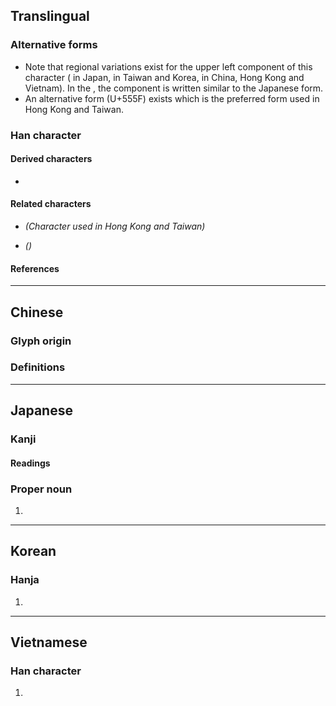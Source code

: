 {{also|启|啟}}
{{character info}}
{{character info|0x2F843}}
==Translingual==
{{CJKV-forms|啟|启|啓|啓}}

===Alternative forms===
* Note that regional variations exist for the upper left component of this character ({{l|mul|戸}} in Japan, {{l|mul|戶}} in Taiwan and Korea, {{l|mul|户}} in <span class="explain" title="When used as traditional character">China</span>, Hong Kong and Vietnam). In the {{w|Kangxi dictionary}}, the component is written {{l|mul|戸}} similar to the Japanese form.
* An alternative form {{l|mul|啟}} (U+555F) exists which is the preferred form used in Hong Kong and Taiwan.

===Han character===
{{Han char|rn=30|rad=口|as=08|sn=11|four=|canj=HKR,IKR,XHKR|ids=⿱⿰戸攵口(J),⿱⿰戶攵口(TK),⿱⿰户攵口(GHV,U+2F843)}}
{{Han ref|uh=2F843}}

====Derived characters====
* {{l|mul|[[𢴖]], [[㬖]], [[𭿚]], [[𦄊]]}}

====Related characters====
* {{l|mul|[[啟]]}} ''(Character used in Hong Kong and Taiwan)''
* {{l|mul|[[启]]}} ''({{w|Simplified Chinese}})''

====References====
{{Han ref|kx=0195.170|dkj=03820|dj=0416.160|hdz=10646.120|uh=5553}}
{{Han ref|uh=2F843}}

----

==Chinese==

===Glyph origin===
{{Han etym}}

===Definitions===
{{zh-forms|t=啟|t2=啓|s=启}}
{{zh-see|啟|vt}}

----

==Japanese==

===Kanji===
{{ja-kanji|grade=c|rs=口08}}

====Readings====
{{ja-readings
|goon=け
|kanon=けい
|kun=ひら-く, もう-す
}}

===Proper noun===
{{ja-pos|proper|けい}}

# {{given name|ja|male|sort=けい}}

----

==Korean==

===Hanja===
{{ko-hanja|hangeul=계|rv=gye|mr=kye}}

# {{rfdef|ko|sort=口08}}

----

==Vietnamese==

===Han character===
{{vi-readings|reading=khải, kiết|rs=口08}}

# {{rfdef|vi|sort=口08}}